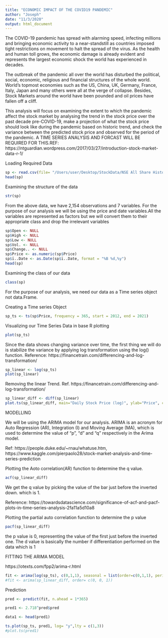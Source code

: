 ```yaml
---
title: "ECONOMIC IMPACT OF THE COVID19 PANDEMIC"
author: "Joseph"
date: "11/3/2020"
output: html_document
---
```

The COVID-19 pandemic has spread with alarming speed, infecting millions and bringing economic activity to a near-standstill as countries imposed tight restrictions on movement to halt the spread of the virus. As the health and human toll grows, the economic damage is already evident and represents the largest economic shock the world has experienced in decades.

The outbreak of the pandemic all over the world has disturbed the political, social, economic, religious and financial structures of the whole world. World’s topmost economies such as the US, China, UK, Germany, France, Italy, Japan and many others were all at the verge of collapse. Besides, Stock Markets around the world have been pounded and oil prices have fallen off a cliff. 

This analysis will focus on examining the extent to which the pandemic affect the stock market by analysing the trend in the stock price over the past decade pre-COVID-19, make a projection of what the stock price should look like during the pandemic based on historic trend, and check the variance between the predicted stock price and observed for the period of the pandemic. A TIME SERIES ANALYSIS AND FORCAST WILL BE REQUIRED FOR THIS.REF: https://ntguardian.wordpress.com/2017/03/27/introduction-stock-market-data-r-1/

Loading Required Data

```r
sp <- read.csv(file= "/Users/user/Desktop/StockData/NSE All Share Historical Data.csv")
head(sp)
```
Examining the structure of the data

```r
str(sp)
```
From the above data, we have 2,154 observations and 7 variables. For the purpose of our analysis we will be using the price and date variables.All the variables are represented as factors but we will convert them to their appropriate class and drop the irrelevant variables

```r
sp$Open <- NULL
sp$High <- NULL
sp$Low <- NULL
sp$Vol. <- NULL
sp$Change.. <- NULL
sp$Price <- as.numeric(sp$Price)
sp$ï..Date <- as.Date(sp$ï..Date, format = "%B %d,%y")
head(sp)
```
Examining the class of our data

```r
class(sp)
```
For the purpose of our analysis, we need our data as a Time series object not data.Frame.

Creating a Time series Object

```r
sp_ts <- ts(sp$Price, frequency = 365, start = 2012, end = 2021)
```

Visualizing our Time Series Data in base R plotting

```r
plot(sp_ts)
```
Since the data shows changing variance over time, the first thing we will do is stabilize the variance by applying log transformation using the log() function. Reference: https://financetrain.com/differencing-and-log-transformation/

```r
sp_linear <- log(sp_ts)
plot(sp_linear)
```
Removing the linear Trend. Ref.  https://financetrain.com/differencing-and-log-transformation/

```r
sp_linear_diff <- diff(sp_linear)
plot.ts(sp_linear_diff, main="Daily Stock Price (log)", ylab="Price", col=2)
```
MODELLING

We will be using the ARIMA model for our analysis. ARIMA is an acronym for Auto Regression (AR), Integration (I) and Moving Average (MA), which is used to determine the value of "p", "d" and "q" respectively in the Arima model.

Ref: https://people.duke.edu/~rnau/whatuse.htm, https://www.kaggle.com/pierpaolo28/stock-market-analysis-and-time-series-prediction

Plotting the Aoto correlation(AR) function to determine the q value.

```r
acf(sp_linear_diff)

```
We get the q value by picking the value of the bar just before the inverted down. which is 1.

Reference:
https://towardsdatascience.com/significance-of-acf-and-pacf-plots-in-time-series-analysis-2fa11a5d10a8

Plotting the partial auto correlation function to determine the p value

```r
pacf(sp_linear_diff)
```
the p value is 0, representing the value of the first just before the inverted one. 
The d value is basically the number if differentiation performed on the data which is 1

FITTING THE ARIMA MODEL

https://otexts.com/fpp2/arima-r.html

```r
fit <- arima(log(sp_ts), c(0,1,1), seasonal = list(order=c(0,1,1), period = 1))
#fit <- arima(sp_linear_diff, order= c(0, 0, 1))
```
Prediction

```r
pred <- predict(fit, n.ahead = 1*365)

pred1 <- 2.718^pred$pred

data1 <- head(pred1)
```


```r
ts.plot(sp_ts, pred1, log= "y",lty = c(1,3))
#plot.ts(pred1)
```








